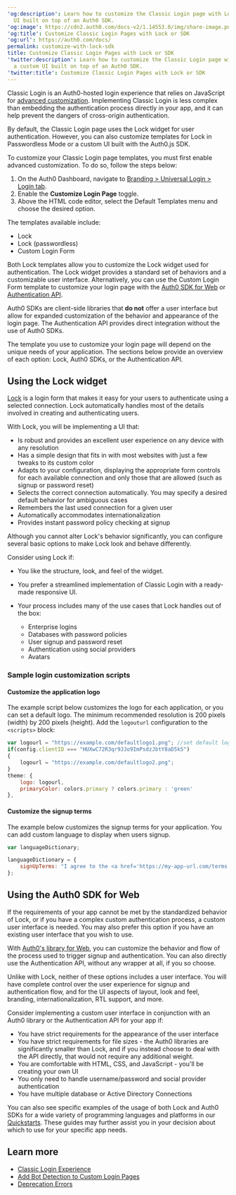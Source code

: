 ---
'og:description': Learn how to customize the Classic Login page with Lock or a custom
  UI built on top of an Auth0 SDK.
'og:image': https://cdn2.auth0.com/docs-v2/1.14553.0/img/share-image.png
'og:title': Customize Classic Login Pages with Lock or SDK
'og:url': https://auth0.com/docs/
permalink: customize-with-lock-sdk
title: Customize Classic Login Pages with Lock or SDK
'twitter:description': Learn how to customize the Classic Login page with Lock or
  a custom UI built on top of an Auth0 SDK.
'twitter:title': Customize Classic Login Pages with Lock or SDK
---
Classic Login is an Auth0-hosted login experience that relies on JavaScript for [advanced customization](/docs/customize/login-pages/classic-login/customization-classic). Implementing Classic Login is less complex than embedding the authentication process directly in your app, and it can help prevent the dangers of cross-origin authentication.

By default, the Classic Login page uses the Lock widget for user authentication. However, you can also customize templates for Lock in <Tooltip tip="Passwordless: Form of authentication that does not rely on a password as the first factor." cta="View Glossary" href="/docs/glossary?term=Passwordless">Passwordless</Tooltip> Mode or a custom UI built with the Auth0.js SDK.

To customize your Classic Login page templates, you must first enable advanced customization. To do so, follow the steps below:

1. On the Auth0 Dashboard, navigate to [Branding > Universal Login > Login tab](https://manage.auth0.com/#/login_page).
2. Enable the **Customize Login Page** toggle.
3. Above the HTML code editor, select the Default Templates menu and choose the desired option.

The templates available include:

* Lock
* Lock (passwordless)
* Custom Login Form

Both Lock templates allow you to customize the Lock widget used for authentication. The Lock widget provides a standard set of behaviors and a customizable user interface. Alternatively, you can use the Custom Login Form template to customize your login page with the [Auth0 SDK for Web](/docs/libraries/auth0js) or [Authentication API](https://auth0.com/docs/api/authentication).

Auth0 SDKs are client-side libraries that **do not** offer a user interface but allow for expanded customization of the behavior and appearance of the login page. The Authentication API provides direct integration without the use of Auth0 SDKs.

The template you use to customize your login page will depend on the unique needs of your application. The sections below provide an overview of each option: Lock, Auth0 SDKs, or the Authentication API.

## Using the Lock widget

[Lock](/docs/libraries/lock) is a login form that makes it easy for your users to authenticate using a selected connection. Lock automatically handles most of the details involved in creating and authenticating users.

With Lock, you will be implementing a UI that:

* Is robust and provides an excellent user experience on any device with any resolution
* Has a simple design that fits in with most websites with just a few tweaks to its custom color
* Adapts to your configuration, displaying the appropriate form controls for each available connection and only those that are allowed (such as signup or password reset)
* Selects the correct connection automatically. You may specify a desired default behavior for ambiguous cases
* Remembers the last used connection for a given user
* Automatically accommodates internationalization
* Provides instant password policy checking at signup

Although you cannot alter Lock's behavior significantly, you can configure several basic options to make Lock look and behave differently.

Consider using Lock if:

* You like the structure, look, and feel of the widget.
* You prefer a streamlined implementation of Classic Login with a ready-made responsive UI.
* Your process includes many of the use cases that Lock handles out of the box:

  + Enterprise logins
  + Databases with password policies
  + User signup and password reset
  + Authentication using social providers
  + Avatars

### Sample login customization scripts

#### Customize the application logo

The example script below customizes the logo for each application, or you can set a default logo. The minimum recommended resolution is 200 pixels (width) by 200 pixels (height). Add the `logouturl` configuration to the `<scripts>` block:

```javascript lines
var logourl = "https://example.com/defaultlogo1.png"; //set default logo
if(config.clientID === "HUXwC72R3qr9JJo9ImPsdzJbtY8aD5kS")
{
    logourl = "https://example.com/defaultlogo2.png";
}
theme: {
    logo: logourl,
    primaryColor: colors.primary ? colors.primary : 'green'
},
```






#### Customize the signup terms

The example below customizes the signup terms for your application. You can add custom language to display when users signup.

```javascript lines
var languageDictionary;

languageDictionary = {
    signUpTerms: "I agree to the <a href='https://my-app-url.com/terms' target='_blank'>terms of service</a> and <a href='https://my-app-url.com/privacy' target='_blank'>privacy policy</a>."
};
```






## Using the Auth0 SDK for Web

If the requirements of your app cannot be met by the standardized behavior of Lock, or if you have a complex custom authentication process, a custom user interface is needed. You may also prefer this option if you have an existing user interface that you wish to use.

With [Auth0's library for Web](/docs/libraries/auth0js), you can customize the behavior and flow of the process used to trigger signup and authentication. You can also directly use the Authentication API, without any wrapper at all, if you so choose.

Unlike with Lock, neither of these options includes a user interface. You will have complete control over the user experience for signup and authentication flow, and for the UI aspects of layout, look and feel, branding, internationalization, RTL support, and more.

Consider implementing a custom user interface in conjunction with an Auth0 library or the Authentication API for your app if:

* You have strict requirements for the appearance of the user interface
* You have strict requirements for file sizes - the Auth0 libraries are significantly smaller than Lock, and if you instead choose to deal with the API directly, that would not require any additional weight.
* You are comfortable with HTML, CSS, and JavaScript - you'll be creating your own UI
* You only need to handle username/password and social provider authentication
* You have multiple database or Active Directory Connections

You can also see specific examples of the usage of both Lock and Auth0 SDKs for a wide variety of programming languages and platforms in our [Quickstarts](/docs/quickstart). These guides may further assist you in your decision about which to use for your specific app needs.

## Learn more

* [Classic Login Experience](/docs/authenticate/login/auth0-universal-login/universal-login-vs-classic-login/classic-experience)
* [Add Bot Detection to Custom Login Pages](/docs/secure/attack-protection/bot-detection/bot-detection-custom-login-pages)
* [Deprecation Errors](/docs/troubleshoot/basic-issues/check-deprecation-errors)